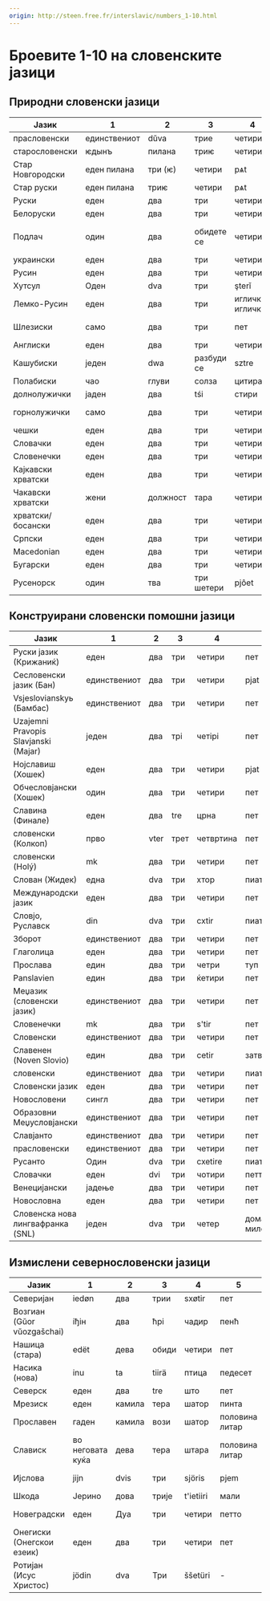 ```yaml
---
origin: http://steen.free.fr/interslavic/numbers_1-10.html
---
```


# Броевите 1-10 на словенските јазици

## Природни словенски јазици

| Јазик | 1 | 2 | 3 | 4 | 5 | 6 | 7 | 8 | 9 | 10 |
| ------------------- | ------ | ---- | ------ | ------------ | ------ | ------ | ------ | ----------- | -------- | -------- |
| прасловенски | единствениот | dŭva | трие | четири | пет | шест | седум | осум | девет | десет |
| старословенски | ѥдынъ | пилана | триѥ | четири | pѧt | шест | седум | осум | девојка | дескт |
| Стар Новгородски | еден пилана | три (ѥ) | четири | pѧt | шест | седум | осум | девојка | дескт |
| Стар руски | еден пилана | триѥ | четири | pѧt | шест | седум | осум | девојка | дескт |
| Руски | еден | два | три | четири | пет | шест | седум | осум | девет | десет |
| Белоруски | еден | два | три | четири | пет | шест | седум | осум | девет | десет |
| Подлач | один | два | обидете се | четири | пет | шест | јас сум | по воздушен пат | девет | десет |
| украински | еден | два | три | четири | пет | шест | SIM | осум | девет | десет |
| Русин | еден | два | три | четири | пет | шест | седум | на сите | девет | десет |
| Хутсул | Оден | dva | три | şterǐ | pǐechǐ | шиschǐ | SIM | visim | deawichǐ | deasichǐ |
| Лемко-Русин | еден | два | три | иглички, иглички | пет | чеша | SIM | осум, осум | девет | десет |
| Шлезиски | само | два | три | пет | pjyńć | шест | од седум | uoźym | dźewjyńć | dźeśyńć |
| Англиски | еден | два | три | четири | пет | шест | седум | осум | девет | десет |
| Кашубиски | једен | dwa | разбуди се | sztre | пиак | szesc | седум | дури ни | dzewiãc | dzesãc |
| Полабиски | чао | глуви | солза | цитираат | на | последно | sidĕm | visĕm | divāt | диста |
| долнолужички | јаден | два | tśi | стири | pěś | шест | седим | осмиот | јееее | ти си |
| горнолужички | само | два | три | четири | се пече | шест | сидом | wosom | dźewjeć | dźesać |
| чешки | еден | два | три | четири | пет | шест | седум | осум | девет | десет |
| Словачки | еден | два | три | четири | пет | шест | седум | осум | девет | десет |
| Словенечки | еден | два | три | четири | пет | шест | седум | осум | девет | десет |
| Кајкавски хрватски | еден | два | три | четири | пет | шест | седум | осум | девет | десет |
| Чакавски хрватски | жени | должност | тара | четири | пет | шест | седан | ošan | девет | десет |
| хрватски/босански | еден | два | три | четири | пет | шест | седум | осум | девет | десет |
| Српски | еден | два | три | четири | пет | шест | седум | осум | девет | десет |
| Macedonian          | еден   | два  | три    | четири       | пет    | шест   | седум  | осум        | девет    | десет    |
| Бугарски | еден | два | три | четири | пет | шест | седум | осум | девет | десет |
| Русенорск | один | тва | три шетери | pjôet | сест | sêм | Vôsom | богати | недостаток |

## Конструирани словенски помошни јазици

| Јазик | 1 | 2 | 3 | 4 | 5 | 6 | 7 | 8 | 9 | 10 |
| ------------------------------------ | ------ | ---- | ---- | ------- | ----- | ------ | ----- | ------ | ------- | ------- |
| Руски јазик (Крижаниќ) | еден | два | три | четири | пет | шест | седум | осум | девет | десет |
| Сесловенски јазик (Бан) | единствениот | два | три | четири | pjat | шест | седум | осум | девет | десет |
| Vsjeslovianskyь (Бамбас) | единствениот | два | три | четири | пет | шест | седум | осум | диевјат | дијат |
| Uzajemni Pravopis Slavjanski (Majar) | једен  | два  | трі  | четірі  | пет   | шест   | седм  | осм    | девет   | десет   |
| Нојславиш (Хошек) | еден | два | три | четири | pjat | шест | седум | осум | девет | десет |
| Обчесловјански (Хошек) | один | два | три | четири | пет | sixj | седум | осум | девет | десет |
| Славина (Финале) | еден | два | tre | црна | пет | шест | седум | осум | девет | десет |
| словенски (Колкоп) | прво | vter | трет | четвртина | пет | ſix | седум | осум | девет | десет |
| словенски (Holý) | mk | два | три | четири | пет | шест | седум | осум | девет | десет |
| Слован (Жидек) | една | dva | три | хтор | пиат | шесто | содом | осум | давет | dasot |
| Международски јазик | еден | два | три | четири | пет | шест | седум | осум | девет | десет |
| Словјо, Руславск | din | dva | три | cxtir | пиат | sxes | siem | вос | dev | des |
| Зборот | единствениот | два | три | четири | пет | шест | седум | осум | девет | десет |
| Глаголица | еден | два | три | четири | пет | шест | седум | осум | девет | десет |
| Прослава | един | два | три | четри | туп | shest | седум | осем | деват | desat |
| Panslavien | един | два | три | ќетири | пет | xest | седум | осем | девет | десет |
| Меџазик (словенски јазик) | единствениот | два | три | четири | пет | s'est | седум | осум | девет | десет |
| Словенечки | mk | два | три | s'tir | пет | s'es | тука | оска | dev | des |
| Словенски | единствениот | два | три | четири | пет | шест | седум | осум | девет | десет |
| Славенен (Noven Slovio) | един | два | три | cetir | затворен | xest | седум | осем | невент | десет |
| словенски | единствениот | два | три | четири | пиат | шест | седум | осум | девет | десет |
| Словенски јазик | еден | два | три | четири | пет | шест | освен | осум | девет | десет |
| Новословени | сингл | два | три | четири | пет | шест | седум | осум | девет | десет |
| Образовни Меџусловјански | единствениот | два | три | четири | пет | шест | седум | осум | девет | десет |
| Славјанто | единствениот | два | три | четири | пет | шест | седум | осум | девет | десет |
| прасловенски | единствениот | два | три | четири | пет | шест | седум | осум | девет | десет |
| Русанто | Один | dva | три | cxetire | пиат | sxest | сем | сите | отстапуваат | desiat |
| Словачки | еден | dvi | три | чотири | петто | шести | седми | оседми | деветто | десетти |
| Венецијански | јадење | два | три | четири | пет | шест | седум | осум | девет | десет |
| Новословна | еден | два | три | четири | пет | шест | седум | осум | девет | десет |
| Словенска нова лингвафранка (SNL) | једен | dva | три | четер | домашно милениче | вкус | причина | глас | развој | десет |

## Измислени севернословенски јазици

| Јазик | 1 | 2 | 3 | 4 | 5 | 6 | 7 | 8 | 9 | 10 |
| -------------------------- | ------- | ---- | ----- | --------- | ------- | ----- | ------- | --------- | --------- | ------- |
| Северијан | iedøn | два | трии | sxøtir | пет | sxest | седми | осум | девет | десет |
| Возгиан (Gŭor vŭozgašchai) | іђін | два | ћрі | чадир | пенћ | ќе | седум | осум | дёенћ | десно |
| Нашица (стара) | edët | дева | обиди | четири | пет | шест | седум | осум | девет | десет |
| Насика (нова) | inu | ta | tiirä | птица | педесет | да | сеттоми | остомија | тинејџер | тесемти |
| Северск | еден | два | tre | што | пет | шест | седум | осум | девет | десет |
| Мрезиск | еден | камила | тера | шатор | пинта | шаста | седум | осум | девет | десет |
| Прославен | гаден | камила | вози | шатор | половина литар | шаста | седум | осум | девет | десет |
| Слависк | во неговата куќа | дева | тера | штара | половина литар | Шашта | седам | мојот стар | развој | désat |
| Ијслова | jijn | dvis | три | sjöris | pjem | таа | sjödem | систем | снег разнебитување |
| Шкода | Јерино | дова | трије | t'ietiiri | мали | сајт | uosme | диевиенте | diesiente | - |
| Новеградски | еден | Дуа | три | четири | петто | шесто | shenyi | осмо | деветто | да се случи |
| Онегиски (Онегскои езеик) | еден | два | три | четири | пет | шест | седум | осум | девет | десет |
| Ротијан (Исус Христос) | jödin | dva | Три | ššetüri | - | - | - | - | - | - |

